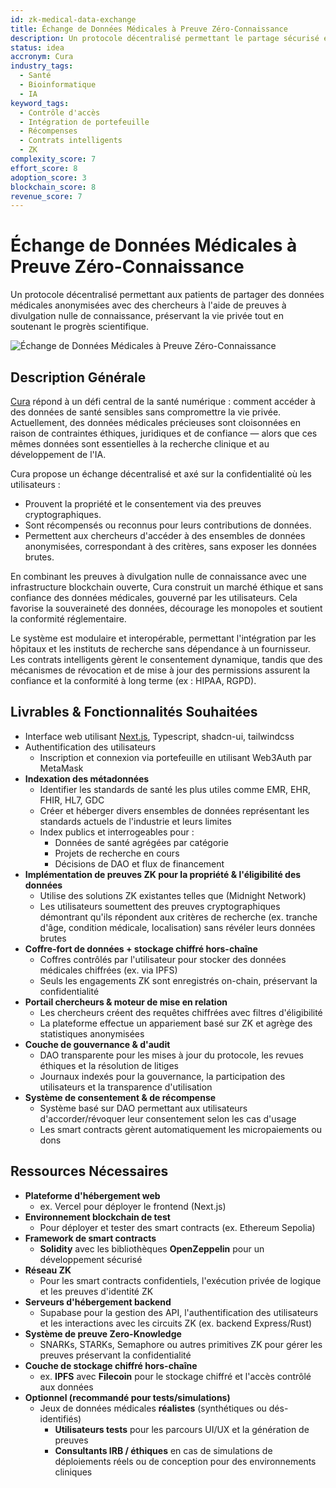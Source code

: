```yaml
---
id: zk-medical-data-exchange
title: Échange de Données Médicales à Preuve Zéro-Connaissance
description: Un protocole décentralisé permettant le partage sécurisé et basé sur le consentement de données médicales anonymisées à l'aide de preuves à divulgation nulle de connaissance.
status: idea
accronym: Cura
industry_tags:
  - Santé
  - Bioinformatique
  - IA
keyword_tags:
  - Contrôle d'accès
  - Intégration de portefeuille
  - Récompenses
  - Contrats intelligents
  - ZK
complexity_score: 7
effort_score: 8
adoption_score: 3
blockchain_score: 8
revenue_score: 7
---
```


# Échange de Données Médicales à Preuve Zéro-Connaissance

Un protocole décentralisé permettant aux patients de partager des données médicales anonymisées avec des chercheurs à l'aide de preuves à divulgation nulle de connaissance, préservant la vie privée tout en soutenant le progrès scientifique.

![Échange de Données Médicales à Preuve Zéro-Connaissance](/images/project/zk-medical-data-exchange.jpg)

## Description Générale

[Cura](https://cura.monark.io) répond à un défi central de la santé numérique : comment accéder à des données de santé sensibles sans compromettre la vie privée. Actuellement, des données médicales précieuses sont cloisonnées en raison de contraintes éthiques, juridiques et de confiance — alors que ces mêmes données sont essentielles à la recherche clinique et au développement de l'IA.

Cura propose un échange décentralisé et axé sur la confidentialité où les utilisateurs :
- Prouvent la propriété et le consentement via des preuves cryptographiques.
- Sont récompensés ou reconnus pour leurs contributions de données.
- Permettent aux chercheurs d'accéder à des ensembles de données anonymisées, correspondant à des critères, sans exposer les données brutes.

En combinant les preuves à divulgation nulle de connaissance avec une infrastructure blockchain ouverte, Cura construit un marché éthique et sans confiance des données médicales, gouverné par les utilisateurs. Cela favorise la souveraineté des données, décourage les monopoles et soutient la conformité réglementaire.

Le système est modulaire et interopérable, permettant l'intégration par les hôpitaux et les instituts de recherche sans dépendance à un fournisseur. Les contrats intelligents gèrent le consentement dynamique, tandis que des mécanismes de révocation et de mise à jour des permissions assurent la confiance et la conformité à long terme (ex : HIPAA, RGPD).

## Livrables & Fonctionnalités Souhaitées

- Interface web utilisant [Next.js](http://next.js/), Typescript, shadcn-ui, tailwindcss
- Authentification des utilisateurs
    - Inscription et connexion via portefeuille en utilisant Web3Auth par MetaMask
- **Indexation des métadonnées**
    - Identifier les standards de santé les plus utiles comme EMR, EHR, FHIR, HL7, GDC
    - Créer et héberger divers ensembles de données représentant les standards actuels de l'industrie et leurs limites
    - Index publics et interrogeables pour :
        - Données de santé agrégées par catégorie
        - Projets de recherche en cours
        - Décisions de DAO et flux de financement
- **Implémentation de preuves ZK pour la propriété & l'éligibilité des données**
    - Utilise des solutions ZK existantes telles que (Midnight Network)
    - Les utilisateurs soumettent des preuves cryptographiques démontrant qu'ils répondent aux critères de recherche (ex. tranche d'âge, condition médicale, localisation) sans révéler leurs données brutes
- **Coffre-fort de données + stockage chiffré hors-chaîne**
    - Coffres contrôlés par l'utilisateur pour stocker des données médicales chiffrées (ex. via IPFS)
    - Seuls les engagements ZK sont enregistrés on-chain, préservant la confidentialité
- **Portail chercheurs & moteur de mise en relation**
    - Les chercheurs créent des requêtes chiffrées avec filtres d'éligibilité
    - La plateforme effectue un appariement basé sur ZK et agrège des statistiques anonymisées
- **Couche de gouvernance & d'audit**
    - DAO transparente pour les mises à jour du protocole, les revues éthiques et la résolution de litiges
    - Journaux indexés pour la gouvernance, la participation des utilisateurs et la transparence d'utilisation
- **Système de consentement & de récompense**
    - Système basé sur DAO permettant aux utilisateurs d'accorder/révoquer leur consentement selon les cas d'usage
    - Les smart contracts gèrent automatiquement les micropaiements ou dons

## Ressources Nécessaires

- **Plateforme d'hébergement web**
    - ex. Vercel pour déployer le frontend (Next.js)
- **Environnement blockchain de test**
    - Pour déployer et tester des smart contracts (ex. Ethereum Sepolia)
- **Framework de smart contracts**
    - **Solidity** avec les bibliothèques **OpenZeppelin** pour un développement sécurisé
- **Réseau ZK**
    - Pour les smart contracts confidentiels, l'exécution privée de logique et les preuves d'identité ZK
- **Serveurs d'hébergement backend**
    - Supabase pour la gestion des API, l'authentification des utilisateurs et les interactions avec les circuits ZK (ex. backend Express/Rust)
- **Système de preuve Zero-Knowledge**
    - SNARKs, STARKs, Semaphore ou autres primitives ZK pour gérer les preuves préservant la confidentialité
- **Couche de stockage chiffré hors-chaîne**
    - ex. **IPFS** avec **Filecoin** pour le stockage chiffré et l'accès contrôlé aux données
- **Optionnel (recommandé pour tests/simulations)**
    - Jeux de données médicales **réalistes** (synthétiques ou dés-identifiés)
        - **Utilisateurs tests** pour les parcours UI/UX et la génération de preuves
        - **Consultants IRB / éthiques** en cas de simulations de déploiements réels ou de conception pour des environnements cliniques